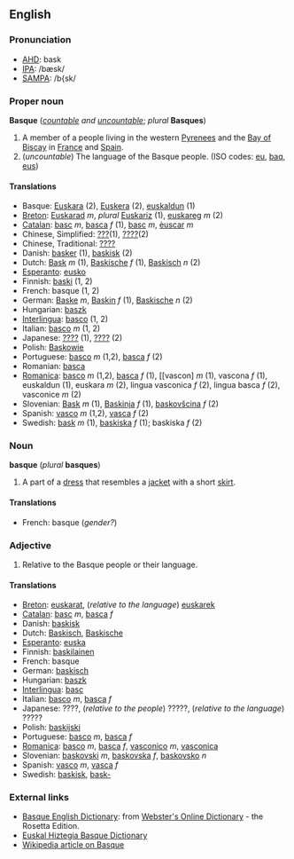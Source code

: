 ==English==
===Pronunciation===
*[[w:AHD|AHD]]: bask
*[[w:IPA|IPA]]: /bæsk/
*[[w:SAMPA|SAMPA]]: /b{sk/   

===Proper noun===
'''Basque''' (''[[countable]] and [[uncountable]]''; ''plural'' '''Basques''')

# A member of a people living in the western [[Pyrenees]] and the [[Bay of Biscay]] in [[France]] and [[Spain]].
# (''uncountable'') The language of the Basque people. (ISO codes: [[eu]], [[baq]], [[eus]])

====Translations====
*Basque: [[Euskara]] (2), [[Euskera]] (2), [[euskaldun]] (1)
*[[Breton]]: [[Euskarad]] ''m'', ''plural'' [[Euskariz]] (1), [[euskareg]] ''m'' (2)
*[[Catalan]]: [[basc]] ''m'', [[basca]] ''f'' (1), [[basc]] ''m'', [[èuscar]] ''m''
*Chinese, Simplified: [[???]](1), [[????]](2)
*Chinese, Traditional: [[????]]
*Danish: [[basker]] (1), [[baskisk]] (2)
*Dutch: [[Bask]] ''m'' (1), [[Baskische]] ''f'' (1), [[Baskisch]] ''n'' (2)   
*[[Esperanto]]: [[eusko]]
*Finnish: [[baski]] (1, 2)
*French: basque (1, 2)
*German: [[Baske]] ''m'', [[Baskin]] ''f'' (1), [[Baskische]] ''n'' (2)
*Hungarian: [[baszk]]
*[[Interlingua]]: [[basco]] (1, 2)
*Italian: [[basco]] ''m'' (1, 2)
*Japanese: [[????]] (1), [[????]] (2)
*Polish: [[Baskowie]]
*Portuguese: [[basco]] ''m'' (1,2), [[basca]] ''f'' (2)
*Romanian: [[basca]]
*[[Romanica]]: [[basco]] ''m'' (1,2), [[basca]] ''f'' (1), [[vascon] ''m'' (1), vascona ''f'' (1), euskaldun (1), euskara ''m'' (2), lingua vasconica ''f'' (2), lingua basca ''f'' (2), vasconice ''m'' (2)
*Slovenian: [[Bask]] ''m'' (1), [[Baskinja]] ''f'' (1), [[baskovšcina]] ''f'' (2)
*Spanish: [[vasco]] ''m'' (1,2), [[vasca]] ''f'' (2)
*Swedish: [[bask]] ''m'' (1), [[baskiska]] ''f'' (1); baskiska ''f'' (2)

===Noun===
'''basque''' (''plural'' '''basques''')

# A part of a [[dress]] that resembles a [[jacket]] with a short [[skirt]].

====Translations====
*French: basque (''gender?'')

===Adjective===
# Relative to the Basque people or their language.

====Translations====
*[[Breton]]: [[euskarat]], (''relative to the language'') [[euskarek]]
*[[Catalan]]: [[basc]] ''m'', [[basca]] ''f''
*Danish: [[baskisk]]
*Dutch: [[Baskisch]], [[Baskische]]
*[[Esperanto]]: [[euska]]
*Finnish: [[baskilainen]]
*French: basque
*German: [[baskisch]]
*Hungarian: [[baszk]]
*[[Interlingua]]: [[basc]]
*Italian: [[basco]] ''m'', [[basca]] ''f''
*Japanese: ????, (''relative to the people'') ?????, (''relative to the language'') ?????
*Polish: [[baskijski]]
*Portuguese: [[basco]] ''m'', [[basca]] ''f''
*[[Romanica]]: [[basco]] ''m'', [[basca]] ''f'', [[vasconico]] ''m'', [[vasconica]]
*Slovenian: [[baskovski]] ''m'', [[baskovska]] ''f'', [[baskovsko]] ''n''
*Spanish: [[vasco]] ''m'', [[vasca]] ''f''
*Swedish: [[baskisk]], [[bask-]]

===External links===
*[http://www.websters-online-dictionary.org/definition/Basque-english/ Basque English Dictionary]: from [http://www.websters-online-dictionary.org Webster's Online Dictionary] - the Rosetta Edition.
*[[Wiktionary:Basque|Euskal Hiztegia Basque Dictionary]]
*[[w:Basque|Wikipedia article on Basque]]